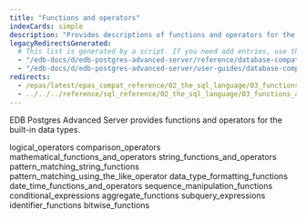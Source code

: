```yaml
---
title: "Functions and operators"
indexCards: simple
description: "Provides descriptions of functions and operators for the built-in data types"
legacyRedirectsGenerated:
  # This list is generated by a script. If you need add entries, use the `legacyRedirects` key.
  - "/edb-docs/d/edb-postgres-advanced-server/reference/database-compatibility-for-oracle-developers-reference-guide/9.6/Database_Compatibility_for_Oracle_Developers_Reference_Guide.1.094.html"
  - "/edb-docs/d/edb-postgres-advanced-server/user-guides/database-compatibility-for-oracle-developers-guide/9.5/Database_Compatibility_for_Oracle_Developers_Guide.1.128.html"
redirects:
  - /epas/latest/epas_compat_reference/02_the_sql_language/03_functions_and_operators/ #generated for docs/epas/reorg-role-use-case-mode
  - ../../../reference/sql_reference/02_the_sql_language/03_functions_and_operators
---
```


<div id="functions_and_operators" class="registered_link"></div>

EDB Postgres Advanced Server provides functions and operators for the built-in data types.

<div class="toctree" maxdepth="3">

logical_operators comparison_operators mathematical_functions_and_operators string_functions_and_operators pattern_matching_string_functions pattern_matching_using_the_like_operator data_type_formatting_functions date_time_functions_and_operators sequence_manipulation_functions conditional_expressions aggregate_functions subquery_expressions identifier_functions bitwise_functions

</div>

